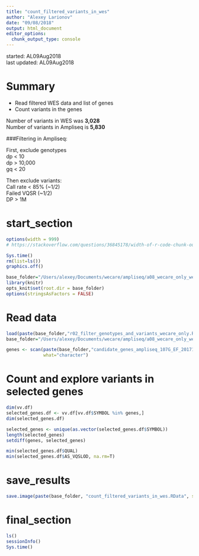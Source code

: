 ```yaml
---
title: "count_filtered_variants_in_wes"
author: "Alexey Larionov"
date: "09/08/2018"
output: html_document
editor_options: 
  chunk_output_type: console
---
```


started: AL09Aug2018  
last updated: AL09Aug2018

# Summary

- Read filtered WES data and list of genes  
- Count variants in the genes  

Number of variants in WES was **3,028**  
Number of variants in Ampliseq is **5,830**  

###Filtering in Ampliseq:  

First, exclude genotypes  
dp < 10  
dp > 10,000  
gq < 20  

Then exclude variants:  
Call rate < 85% (~1/2)  
Failed VQSR (~1/2)  
DP > 1M  

# start_section

<style>
pre {
  overflow-x: auto;
}
pre code {
  word-wrap: normal;
  white-space: pre;
}
</style>

```r

options(width = 999)
# https://stackoverflow.com/questions/36845178/width-of-r-code-chunk-output-in-rmarkdown-files-knitr-ed-to-html

```

```r

Sys.time()
rm(list=ls())
graphics.off()

base_folder="/Users/alexey/Documents/wecare/ampliseq/a08_wecare_only_wes"
library(knitr)
opts_knit$set(root.dir = base_folder)
options(stringsAsFactors = FALSE)

```

# Read data

```r

load(paste(base_folder,"r02_filter_genotypes_and_variants_wecare_only.RData",sep="/"))
base_folder="/Users/alexey/Documents/wecare/ampliseq/a08_wecare_only_wes"

genes <- scan(paste(base_folder,"candidate_genes_ampliseq_107G_EF_20171122.txt",sep="/"),
              what="character")

```

# Count and explore variants in selected genes

```r

dim(vv.df)
selected_genes.df <- vv.df[vv.df$SYMBOL %in% genes,]
dim(selected_genes.df)

selected_genes <- unique(as.vector(selected_genes.df$SYMBOL))
length(selected_genes)
setdiff(genes, selected_genes)

min(selected_genes.df$QUAL)
min(selected_genes.df$AS_VQSLOD, na.rm=T)

```

# save_results

```r

save.image(paste(base_folder, "count_filtered_variants_in_wes.RData", sep="/"))

```

# final_section

```r

ls()
sessionInfo()
Sys.time()

```
